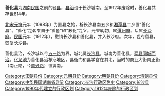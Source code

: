 '''善化县'''为[[湖南|湖南]][[民國時期|民国]]之前的设[[县|县]]，[[县治|县治]]设于长沙城南。至1912年废除时，善化县共存世814年。

[[北宋|北宋]][[元符|元符]]元年（1098年）为置县之始，析长沙县南五乡和[[湘潭县|湘潭县]]二乡置“善化县”。“善化”之名来自于“善邑”和“教化”之义。元末明初，属[[潭州府|潭州府]]。后属[[长沙府|长沙府]]。[[中華民國|民国]]元年（1912年），撤销长沙县和善化县，并入长沙府。次年，裁府留县，恢复长沙县。

善化县治，长沙城以今[[五一路_(长沙市)|五一路]]为界，城北属[[长沙县|长沙县]]，城南为善化县，[[两县同城而治|两县同城而治]]。[[化龙池历史文化街区|化龙池]]为善化县治核心地区，县衙门和县学宫在其北，当时的商业大街南正街（南正路，今[[黄兴路_(长沙市)|黄兴路]]）位其南。

[[Category:宋朝县份|Category:宋朝县份]]
[[Category:元朝县份|Category:元朝县份]]
[[Category:明朝县份|Category:明朝县份]]
[[Category:清朝县份|Category:清朝县份]]
[[Category:中华民国湖南省县份|Category:中华民国湖南省县份]]
[[Category:长沙行政区划史|Category:长沙行政区划史]]
[[Category:长沙县|Category:长沙县]]
[[Category:1090年代建立的行政区划|Category:1090年代建立的行政区划]]
[[Category:1912年废除的行政区划|Category:1912年废除的行政区划]]
